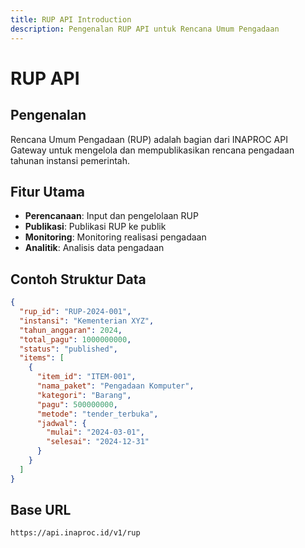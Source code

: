 ```yaml
---
title: RUP API Introduction
description: Pengenalan RUP API untuk Rencana Umum Pengadaan
---
```


# RUP API

## Pengenalan

Rencana Umum Pengadaan (RUP) adalah bagian dari INAPROC API Gateway untuk mengelola dan mempublikasikan rencana pengadaan tahunan instansi pemerintah.

## Fitur Utama

- **Perencanaan**: Input dan pengelolaan RUP
- **Publikasi**: Publikasi RUP ke publik
- **Monitoring**: Monitoring realisasi pengadaan
- **Analitik**: Analisis data pengadaan

## Contoh Struktur Data

```json
{
  "rup_id": "RUP-2024-001",
  "instansi": "Kementerian XYZ",
  "tahun_anggaran": 2024,
  "total_pagu": 1000000000,
  "status": "published",
  "items": [
    {
      "item_id": "ITEM-001",
      "nama_paket": "Pengadaan Komputer",
      "kategori": "Barang",
      "pagu": 500000000,
      "metode": "tender_terbuka",
      "jadwal": {
        "mulai": "2024-03-01",
        "selesai": "2024-12-31"
      }
    }
  ]
}
```

## Base URL

```
https://api.inaproc.id/v1/rup
```
